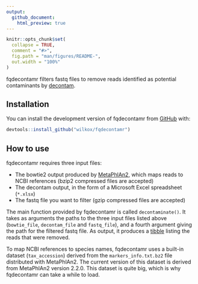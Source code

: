 ```yaml
---
output: 
  github_document:
    html_preview: true
---
```


```r
knitr::opts_chunk$set(
  collapse = TRUE,
  comment = "#>",
  fig.path = "man/figures/README-",
  out.width = "100%"
)
```

fqdecontamr filters fastq files to remove reads identified as potential
contaminants by [decontam](https://benjjneb.github.io/decontam/).

## Installation

You can install the development version of fqdecontamr from
[GitHub](https://github.com/wilkox/fqdecontamr) with:

``` r
devtools::install_github("wilkox/fqdecontamr")
```

## How to use

fqdecontamr requires three input files:

- The bowtie2 output produced by
  [MetaPhlAn2](http://huttenhower.sph.harvard.edu/metaphlan2), which maps reads
  to NCBI references (bzip2 compressed files are accepted)
- The decontam output, in the form of a Microsoft Excel spreadsheet (`*.xlsx`)
- The fastq file you want to filter (gzip compressed files are accepted)

The main function provided by fqdecontamr is called `decontaminate()`. It takes
as arguments the paths to the three input files listed above (`bowtie_file`,
`decontam_file` and `fastq_file`), and a fourth argument giving the path for
the filtered fastq file. As output, it produces a
[tibble](https://tibble.tidyverse.org) listing the reads that were removed.

To map NCBI references to species names, fqdecontamr uses a built-in dataset
(`tax_accession`) derived from the `markers_info.txt.bz2` file distributed with
MetaPhlAn2. The current version of this dataset is derived from MetaPhlAn2
version 2.2.0. This dataset is quite big, which is why fqdecontamr can take a
while to load.
